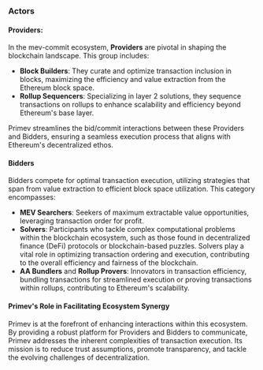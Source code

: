 ### **Actors**

#### **Providers:**
In the mev-commit ecosystem, **Providers** are pivotal in shaping the blockchain landscape. This group includes:

- **Block Builders**: They curate and optimize transaction inclusion in blocks, maximizing the efficiency and value extraction from the Ethereum block space.
- **Rollup Sequencers**: Specializing in layer 2 solutions, they sequence transactions on rollups to enhance scalability and efficiency beyond Ethereum's base layer.

Primev streamlines the bid/commit interactions between these Providers and Bidders, ensuring a seamless execution process that aligns with Ethereum's decentralized ethos.

#### **Bidders**
Bidders compete for optimal transaction execution, utilizing strategies that span from value extraction to efficient block space utilization. This category encompasses:

- **MEV Searchers**: Seekers of maximum extractable value opportunities, leveraging transaction order for profit.
- **Solvers**: Participants who tackle complex computational problems within the blockchain ecosystem, such as those found in decentralized finance (DeFi) protocols or blockchain-based puzzles. Solvers play a vital role in optimizing transaction ordering and execution, contributing to the overall efficiency and fairness of the blockchain.
- **AA Bundlers** and **Rollup Provers**: Innovators in transaction efficiency, bundling transactions for streamlined execution or proving transactions within rollups, contributing to Ethereum's scalability.

#### **Primev's Role in Facilitating Ecosystem Synergy**
Primev is at the forefront of enhancing interactions within this ecosystem. By providing a robust platform for Providers and Bidders to communicate, Primev addresses the inherent complexities of transaction execution. Its mission is to reduce trust assumptions, promote transparency, and tackle the evolving challenges of decentralization.
